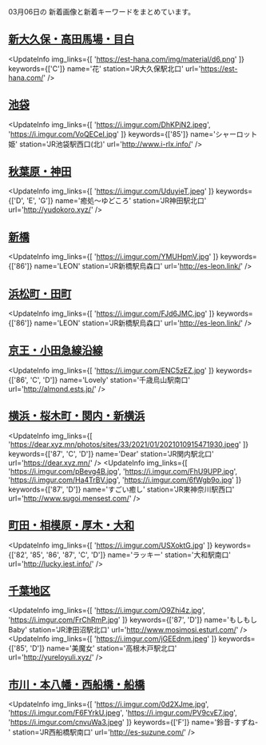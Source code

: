 

03月06日の
新着画像と新着キーワードをまとめています。

<DmmAffiliateIns />

## [新大久保・高田馬場・目白](/busty/0020)
<UpdateInfo
    img_links={[
    'https://est-hana.com/img/material/d6.png'
    ]}
    keywords={['C']}
    name='花'
    station='JR大久保駅北口'
    url='https://est-hana.com/'
/>
<DmmAffiliateIns />

## [池袋](/busty/0030)
<UpdateInfo
    img_links={[
    'https://i.imgur.com/DhKPjN2.jpeg',
    'https://i.imgur.com/VoQECeI.jpg'
    ]}
    keywords={['85']}
    name='シャーロット姫'
    station='JR池袋駅西口(北)'
    url='http://www.i-rlx.info/'
/>
<DmmAffiliateIns />

## [秋葉原・神田](/busty/0080)
<UpdateInfo
    img_links={[
    'https://i.imgur.com/UduyieT.jpeg'
    ]}
    keywords={['D', 'E', 'G']}
    name='癒処～ゆどころ'
    station='JR神田駅北口'
    url='http://yudokoro.xyz/'
/>
<DmmAffiliateIns />

## [新橋](/busty/0100)
<UpdateInfo
    img_links={[
    'https://i.imgur.com/YMUHpmV.jpg'
    ]}
    keywords={['86']}
    name='LEON'
    station='JR新橋駅烏森口'
    url='http://es-leon.link/'
/>
<DmmAffiliateIns />

## [浜松町・田町](/busty/0110)
<UpdateInfo
    img_links={[
    'https://i.imgur.com/FJd6JMC.jpg'
    ]}
    keywords={['86']}
    name='LEON'
    station='JR新橋駅烏森口'
    url='http://es-leon.link/'
/>
<DmmAffiliateIns />

## [京王・小田急線沿線](/busty/0260)
<UpdateInfo
    img_links={[
    'https://i.imgur.com/ENC5zEZ.jpg'
    ]}
    keywords={['86', 'C', 'D']}
    name='Lovely'
    station='千歳烏山駅南口'
    url='http://almond.ests.jp/'
/>
<DmmAffiliateIns />

## [横浜・桜木町・関内・新横浜](/busty/0310)
<UpdateInfo
    img_links={[
    'https://dear.xyz.mn/photos/sites/33/2021/01/2021010915471930.jpeg'
    ]}
    keywords={['87', 'C', 'D']}
    name='Dear'
    station='JR関内駅北口'
    url='https://dear.xyz.mn/'
/>
<UpdateInfo
    img_links={[
    'https://i.imgur.com/pBevg4B.jpg',
    'https://i.imgur.com/FhU9UPP.jpg',
    'https://i.imgur.com/Ha4TrBV.jpg',
    'https://i.imgur.com/6fWgb9o.jpg'
    ]}
    keywords={['87', 'D']}
    name='すごい癒し'
    station='JR東神奈川駅西口'
    url='http://www.sugoi.mensest.com/'
/>
<DmmAffiliateIns />

## [町田・相模原・厚木・大和](/busty/0330)
<UpdateInfo
    img_links={[
    'https://i.imgur.com/USXoktG.jpg'
    ]}
    keywords={['82', '85', '86', '87', 'C', 'D']}
    name='ラッキー'
    station='大和駅南口'
    url='http://lucky.iest.info/'
/>
<DmmAffiliateIns />

## [千葉地区](/busty/0500)
<UpdateInfo
    img_links={[
    'https://i.imgur.com/O9Zhi4z.jpg',
    'https://i.imgur.com/FrChRmP.jpg'
    ]}
    keywords={['87', 'D']}
    name='もしもしBaby'
    station='JR津田沼駅北口'
    url='http://www.mosimosi.esturl.com/'
/>
<UpdateInfo
    img_links={[
    'https://i.imgur.com/jGEEdnm.jpeg'
    ]}
    keywords={['85', 'D']}
    name='美魔女'
    station='高根木戸駅北口'
    url='http://yureloyuli.xyz/'
/>
<DmmAffiliateIns />

## [市川・本八幡・西船橋・船橋](/busty/0510)
<UpdateInfo
    img_links={[
    'https://i.imgur.com/0d2XJme.jpg',
    'https://i.imgur.com/F6FYrkU.jpeg',
    'https://i.imgur.com/PV9cvE7.jpg',
    'https://i.imgur.com/cnvuWa3.jpeg'
    ]}
    keywords={['F']}
    name='鈴音-すずね-'
    station='JR西船橋駅南口'
    url='http://es-suzune.com/'
/>
<DmmAffiliateIns />

<DmmAffiliateScript />
